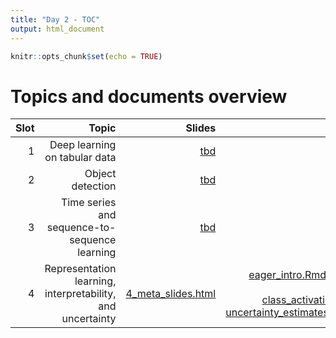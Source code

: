 ```yaml
---
title: "Day 2 - TOC"
output: html_document
---
```


```r
knitr::opts_chunk$set(echo = TRUE)
```

# Topics and documents overview

 
 
  

| Slot | Topic                                                      | Slides                     | Notebooks                  | Exercises
| ----:|-----------------------------------------------------------:| --------------------------:| --------------------------:|--------------------------:|
| 1    | Deep learning on tabular data                              | [tbd](day2_slot1/tbd.html) | [tbd](day2_slot1/tbd.html) | [tbd](day2_slot1/tbd.html)|
| 2    | Object detection                                           | [tbd](day2_slot1/tbd.html) | [tbd](day2_slot1/tbd.html) | [tbd](day2_slot1/tbd.html)|  
| 3    | Time series and sequence-to-sequence learning              | [tbd](day2_slot1/tbd.html) | [tbd](day2_slot1/tbd.html) | [tbd](day2_slot1/tbd.html)|
| 4    | Representation learning, interpretability, and uncertainty | [4_meta_slides.html](day2_slot4/slides/4_meta_slides.html) | [eager_intro.Rmd](day2_slot4/notebooks/eager_intro.Rmd), [mmd_cvae.R](day2_slot4/notebooks/mmd_cvae.R), [lime.Rmd](day2_slot4/notebooks/lime.Rmd), [class_activation_maps.Rmd](day2_slot4/notebooks/class_activation_maps.Rmd), [uncertainty_estimates_dropout.Rmd](day2_slot4/notebooks/uncertainty_estimates_dropout.Rmd) | [4_meta_quizzes.html](day2_slot4/exercises/4_meta_quizzes.Rmd)|